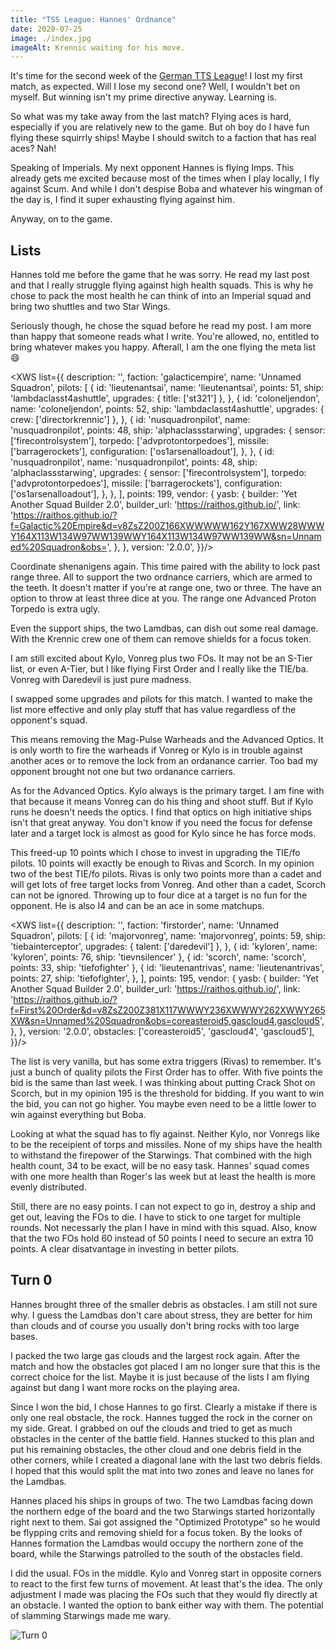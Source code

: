 ```yaml
---
title: "TSS League: Hannes' Ordnance"
date: 2020-07-25
image: ./index.jpg
imageAlt: Krennic waiting for his move.
---
```


It's time for the second week of the [German TTS League](https://www.tabletop.to/xwing-tabletop-simulator-liga-deutschland)! I lost my first match, as expected. Will I lose my second one? Well, I wouldn't bet on myself. But winning isn't my prime directive anyway. Learning is.

So what was my take away from the last match? Flying aces is hard, especially if you are relatively new to the game. But oh boy do I have fun flying these squirrly ships! Maybe I should switch to a faction that has real aces? Nah!

Speaking of Imperials. My next opponent Hannes is flying Imps. This already gets me excited because most of the times when I play locally, I fly against Scum. And while I don't despise Boba and whatever his wingman of the day is, I find it super exhausting flying against him.

Anyway, on to the game.

## Lists

Hannes told me before the game that he was sorry. He read my last post and that I really struggle flying against high health squads. This is why he chose to pack the most health he can think of into an Imperial squad and bring two shuttles and two Star Wings.

Seriously though, he chose the squad before he read my post. I am more than happy that someone reads what I write. You're allowed, no, entitled to bring whatever makes you happy. Afterall, I am the one flying the meta list 😄

<XWS list={{
  description: '',
  faction: 'galacticempire',
  name: 'Unnamed Squadron',
  pilots: [
    {
      id: 'lieutenantsai',
      name: 'lieutenantsai',
      points: 51,
      ship: 'lambdaclasst4ashuttle',
      upgrades: { title: ['st321'] },
    },
    {
      id: 'coloneljendon',
      name: 'coloneljendon',
      points: 52,
      ship: 'lambdaclasst4ashuttle',
      upgrades: { crew: ['directorkrennic'] },
    },
    {
      id: 'nusquadronpilot',
      name: 'nusquadronpilot',
      points: 48,
      ship: 'alphaclassstarwing',
      upgrades: {
        sensor: ['firecontrolsystem'],
        torpedo: ['advprotontorpedoes'],
        missile: ['barragerockets'],
        configuration: ['os1arsenalloadout'],
      },
    },
    {
      id: 'nusquadronpilot',
      name: 'nusquadronpilot',
      points: 48,
      ship: 'alphaclassstarwing',
      upgrades: {
        sensor: ['firecontrolsystem'],
        torpedo: ['advprotontorpedoes'],
        missile: ['barragerockets'],
        configuration: ['os1arsenalloadout'],
      },
    },
  ],
  points: 199,
  vendor: {
    yasb: {
      builder: 'Yet Another Squad Builder 2.0',
      builder_url: 'https://raithos.github.io/',
      link:
        'https://raithos.github.io/?f=Galactic%20Empire&d=v8ZsZ200Z166XWWWWW162Y167XWW28WWWY164X113W134W97WW139WWY164X113W134W97WW139WW&sn=Unnamed%20Squadron&obs=',
    },
  },
  version: '2.0.0',
}}/>

Coordinate shenanigens again. This time paired with the ability to lock past range three. All to support the two ordnance carriers, which are armed to the teeth. It doesn't matter if you're at range one, two or three. The have an option to throw at least three dice at you. The range one Advanced Proton Torpedo is extra ugly.

Even the support ships, the two Lamdbas, can dish out some real damage. With the Krennic crew one of them can remove shields for a focus token.

I am still excited about Kylo, Vonreg plus two FOs. It may not be an S-Tier list, or even A-Tier, but I like flying First Order and I really like the TIE/ba. Vonreg with Daredevil is just pure madness.

I swapped some upgrades and pilots for this match. I wanted to make the list more effective and only play stuff that has value regardless of the opponent's squad.

This means removing the Mag-Pulse Warheads and the Advanced Optics. It is only worth to fire the warheads if Vonreg or Kylo is in trouble against another aces or to remove the lock from an ordanance carrier. Too bad my opponent brought not one but two ordanance carriers.

As for the Advanced Optics. Kylo always is the primary target. I am fine with that because it means Vonreg can do his thing and shoot stuff. But if Kylo runs he doesn't needs the optics. I find that optics on high initiative ships isn't that great anyway. You don't know if you need the focus for defense later and a target lock is almost as good for Kylo since he has force mods.

This freed-up 10 points which I chose to invest in upgrading the TIE/fo pilots. 10 points will exactly be enough to Rivas and Scorch. In my opinion two of the best TIE/fo pilots. Rivas is only two points more than a cadet and will get lots of free target locks from Vonreg. And other than a cadet, Scorch can not be ignored. Throwing up to four dice at a target is no fun for the opponent. He is also I4 and can be an ace in some matchups.

<XWS list={{
  description: '',
  faction: 'firstorder',
  name: 'Unnamed Squadron',
  pilots: [
    {
      id: 'majorvonreg',
      name: 'majorvonreg',
      points: 59,
      ship: 'tiebainterceptor',
      upgrades: { talent: ['daredevil'] },
    },
    { id: 'kyloren', name: 'kyloren', points: 76, ship: 'tievnsilencer' },
    { id: 'scorch', name: 'scorch', points: 33, ship: 'tiefofighter' },
    {
      id: 'lieutenantrivas',
      name: 'lieutenantrivas',
      points: 27,
      ship: 'tiefofighter',
    },
  ],
  points: 195,
  vendor: {
    yasb: {
      builder: 'Yet Another Squad Builder 2.0',
      builder_url: 'https://raithos.github.io/',
      link:
        'https://raithos.github.io/?f=First%20Order&d=v8ZsZ200Z381X117WWWY236XWWWY262XWWY265XW&sn=Unnamed%20Squadron&obs=coreasteroid5,gascloud4,gascloud5',
    },
  },
  version: '2.0.0',
  obstacles: ['coreasteroid5', 'gascloud4', 'gascloud5'],
}}/>

The list is very vanilla, but has some extra triggers (Rivas) to remember. It's just a bunch of quality pilots the First Order has to offer. With five points the bid is the same than last week. I was thinking about putting Crack Shot on Scorch, but in my opinion 195 is the threshold for bidding. If you want to win the bid, you can not go higher. You maybe even need to be a little lower to win against everything but Boba.

Looking at what the squad has to fly against. Neither Kylo, nor Vonregs like to be the receipient of torps and missiles. None of my ships have the health to withstand the firepower of the Starwings. That combined with the high health count, 34 to be exact, will be no easy task. Hannes' squad comes with one more health than Roger's las week but at least the health is more evenly distributed.

Still, there are no easy points. I can not expect to go in, destroy a ship and get out, leaving the FOs to die. I have to stick to one target for multiple rounds. Not necessarly the plan I have in mind with this squad. Also, know that the two FOs hold 60 instead of 50 points I need to secure an extra 10 points. A clear disatvantage in investing in better pilots.

## Turn 0

Hannes brought three of the smaller debris as obstacles. I am still not sure why. I guess the Lamdbas don't care about stress, they are better for him than clouds and of course you usually don't bring rocks with too large bases.

I packed the two large gas clouds and the largest rock again. After the match and how the obstacles got placed I am no longer sure that this is the correct choice for the list. Maybe it is just because of the lists I am flying against but dang I want more rocks on the playing area.

Since I won the bid, I chose Hannes to go first. Clearly a mistake if there is only one real obstacle, the rock. Hannes tugged the rock in the corner on my side. Great. I grabbed on ouf the clouds and tried to get as much obstacles in the center of the battle field. Hannes stucked to this plan and put his remaining obstacles, the other cloud and one debris field in the other corners, while I created a diagonal lane with the last two debris fields. I hoped that this would split the mat into two zones and leave no lanes for the Lamdbas.

Hannes placed his ships in groups of two. The two Lamdbas facing down the northern edge of the board and the two Starwings started horizontally right next to them. Sai got assigned the "Optimized Prototype" so he would be flypping crits and removing shield for a focus token. By the looks of Hannes formation the Lamdbas would occupy the northern zone of the board, while the Starwings patrolled to the south of the obstacles field.

I did the usual. FOs in the middle. Kylo and Vonreg start in opposite corners to react to the first few turns of movement. At least that's the idea. The only adjustment I made was placing the FOs such that they would fly directly at an obstacle. I wanted the option to bank either way with them. The potential of slamming Starwings made me wary.

![Turn 0](./0.jpg)


